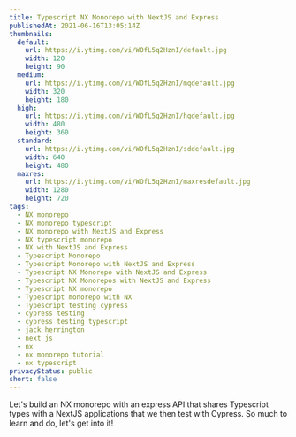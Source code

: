 ```yaml
---
title: Typescript NX Monorepo with NextJS and Express
publishedAt: 2021-06-16T13:05:14Z
thumbnails:
  default:
    url: https://i.ytimg.com/vi/WOfL5q2HznI/default.jpg
    width: 120
    height: 90
  medium:
    url: https://i.ytimg.com/vi/WOfL5q2HznI/mqdefault.jpg
    width: 320
    height: 180
  high:
    url: https://i.ytimg.com/vi/WOfL5q2HznI/hqdefault.jpg
    width: 480
    height: 360
  standard:
    url: https://i.ytimg.com/vi/WOfL5q2HznI/sddefault.jpg
    width: 640
    height: 480
  maxres:
    url: https://i.ytimg.com/vi/WOfL5q2HznI/maxresdefault.jpg
    width: 1280
    height: 720
tags:
  - NX monorepo
  - NX monorepo typescript
  - NX monorepo with NextJS and Express
  - NX typescript monorepo
  - NX with NextJS and Express
  - Typescript Monorepo
  - Typescript Monorepo with NextJS and Express
  - Typescript NX Monorepo with NextJS and Express
  - Typescript NX Monorepos with NextJS and Express
  - Typescript NX monorepo
  - Typescript monorepo with NX
  - Typescript testing cypress
  - cypress testing
  - cypress testing typescript
  - jack herrington
  - next js
  - nx
  - nx monorepo tutorial
  - nx typescript
privacyStatus: public
short: false
---
```

  
Let's build an NX monorepo with an express API that shares Typescript types with a NextJS applications that we then test with Cypress. So much to learn and do, let's get into it!

